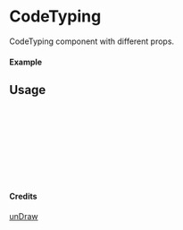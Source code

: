 
<Meta of={CodeTyping} title="unDraw/CodeTyping" />

# CodeTyping

CodeTyping component with different props.

#### Example

<Canvas of={CodeTyping.Primary} />

## Usage

```ts
import { CodeTyping } from "yadl-ui";

const Example = () => {
  return (
      <CodeTyping />
  );
};

export default Example;
```

#### Credits
[unDraw](https://undraw.co/illustrations)
